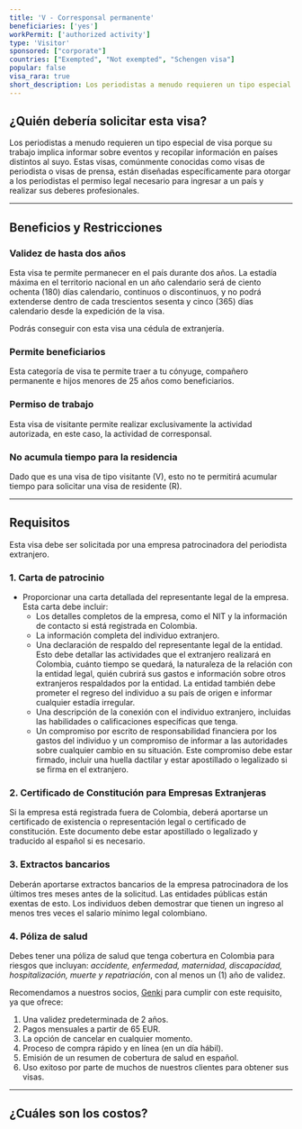 ```yaml
---
title: 'V - Corresponsal permanente'
beneficiaries: ['yes']
workPermit: ['authorized activity']
type: 'Visitor'
sponsored: ["corporate"]
countries: ["Exempted", "Not exempted", "Schengen visa"]
popular: false
visa_rara: true
short_description: Los periodistas a menudo requieren un tipo especial de visa porque su trabajo implica reportar sobre eventos y recopilar información en países distintos al propio.
---
```


## ¿Quién debería solicitar esta visa?

Los periodistas a menudo requieren un tipo especial de visa porque su trabajo implica informar sobre eventos y recopilar información en países distintos al suyo. Estas visas, comúnmente conocidas como visas de periodista o visas de prensa, están diseñadas específicamente para otorgar a los periodistas el permiso legal necesario para ingresar a un país y realizar sus deberes profesionales.

---

## Beneficios y Restricciones

### **Validez de hasta dos años**

Esta visa te permite permanecer en el país durante dos años. La estadía máxima en el territorio nacional en un año calendario será de ciento ochenta (180) días calendario, continuos o discontinuos, y no podrá extenderse dentro de cada trescientos sesenta y cinco (365) días calendario desde la expedición de la visa.

Podrás conseguir con esta visa una cédula de extranjería.

### **Permite beneficiarios**

Esta categoría de visa te permite traer a tu cónyuge, compañero permanente e hijos menores de 25 años como beneficiarios.

### **Permiso de trabajo**

Esta visa de visitante permite realizar exclusivamente la actividad autorizada, en este caso, la actividad de corresponsal.

### **No acumula tiempo para la residencia**

Dado que es una visa de tipo visitante (V), esto no te permitirá acumular tiempo para solicitar una visa de residente (R).

---

## Requisitos

Esta visa debe ser solicitada por una empresa patrocinadora del periodista extranjero.

### **1. Carta de patrocinio**

- Proporcionar una carta detallada del representante legal de la empresa. Esta carta debe incluir:
    - Los detalles completos de la empresa, como el NIT y la información de contacto si está registrada en Colombia.
    - La información completa del individuo extranjero.
    - Una declaración de respaldo del representante legal de la entidad. Esto debe detallar las actividades que el extranjero realizará en Colombia, cuánto tiempo se quedará, la naturaleza de la relación con la entidad legal, quién cubrirá sus gastos e información sobre otros extranjeros respaldados por la entidad. La entidad también debe prometer el regreso del individuo a su país de origen e informar cualquier estadía irregular.
    - Una descripción de la conexión con el individuo extranjero, incluidas las habilidades o calificaciones específicas que tenga.
    - Un compromiso por escrito de responsabilidad financiera por los gastos del individuo y un compromiso de informar a las autoridades sobre cualquier cambio en su situación. Este compromiso debe estar firmado, incluir una huella dactilar y estar apostillado o legalizado si se firma en el extranjero.

### **2. Certificado de Constitución para Empresas Extranjeras**

Si la empresa está registrada fuera de Colombia, deberá aportarse un certificado de existencia o representación legal o certificado de constitución. Este documento debe estar apostillado o legalizado y traducido al español si es necesario.

### **3. Extractos bancarios**

Deberán aportarse extractos bancarios de la empresa patrocinadora de los últimos tres meses antes de la solicitud. Las entidades públicas están exentas de esto. Los individuos deben demostrar que tienen un ingreso al menos tres veces el salario mínimo legal colombiano.

### **4. Póliza de salud**

Debes tener una póliza de salud que tenga cobertura en Colombia para riesgos que incluyan: *accidente, enfermedad, maternidad, discapacidad, hospitalización, muerte y repatriación*, con al menos un (1) año de validez.

Recomendamos a nuestros socios, [Genki](https://genki.world/?with=capitaleme) para cumplir con este requisito, ya que ofrece:

1. Una validez predeterminada de 2 años.
2. Pagos mensuales a partir de 65 EUR.
3. La opción de cancelar en cualquier momento.
4. Proceso de compra rápido y en línea (en un día hábil).
5. Emisión de un resumen de cobertura de salud en español.
6. Uso exitoso por parte de muchos de nuestros clientes para obtener sus visas.

---
## ¿Cuáles son los costos?

<VisaCosts
    studyFees="55"
    issuanceFees="177"
    apostille={false}
    translation={false}
/>
